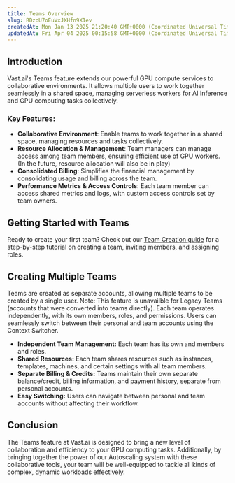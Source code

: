 ```yaml
---
title: Teams Overview
slug: RDzoU7oEuVxJXHfn9X1ev
createdAt: Mon Jan 13 2025 21:20:40 GMT+0000 (Coordinated Universal Time)
updatedAt: Fri Apr 04 2025 00:15:58 GMT+0000 (Coordinated Universal Time)
---
```


## Introduction

Vast.ai's Teams feature extends our powerful GPU compute services to collaborative environments. It allows multiple users to work together seamlessly in a shared space, managing serverless workers for AI Inference and GPU computing tasks collectively.

### Key Features:

- **Collaborative Environment**: Enable teams to work together in a shared space, managing resources and tasks collectively.
- **Resource Allocation & Management**: Team managers can manage access among team members, ensuring efficient use of GPU workers. (In the future, resource allocation will also be in play)
- **Consolidated Billing**: Simplifies the financial management by consolidating usage and billing across the team.
- **Performance Metrics & Access Controls**: Each team member can access shared metrics and logs, with custom access controls set by team owners.

## Getting Started with Teams

Ready to create your first team? Check out our [Team Creation guide](https://docs.vast.ai/teams-quickstart) for a step-by-step tutorial on creating a team, inviting members, and assigning roles.

## Creating Multiple Teams

Teams are created as separate accounts, allowing multiple teams to be created by a single user. Note: This feature is unavailble for Legacy Teams (accounts that were converted into teams directly).  Each team operates independently, with its own members, roles, and permissions. Users can seamlessly switch between their personal and team accounts using the Context Switcher.

- **Independent Team Management:** Each team has its own and members and roles.
- **Shared Resources:** Each team shares resources such as instances, templates, machines, and certain settings with all team members.
- **Separate Billing & Credits:** Teams maintain their own separate balance/credit, billing information, and payment history, separate from personal accounts.
- **Easy Switching:** Users can navigate between personal and team accounts without affecting their workflow.

## Conclusion

The Teams feature at Vast.ai is designed to bring a new level of collaboration and efficiency to your GPU computing tasks. Additionally, by bringing together the power of our Autoscaling system with these collaborative tools, your team will be well-equipped to tackle all kinds of complex, dynamic workloads effectively.

